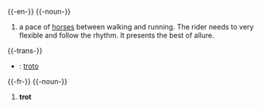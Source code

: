 {{-en-}}
{{-noun-}}
# a pace of [[horse]]s between walking and running. The rider needs to very flexible and follow the rhythm. It presents the best of allure.

{{-trans-}}

* {{io}} : [[troto]]


{{-fr-}}
{{-noun-}}
# '''trot'''